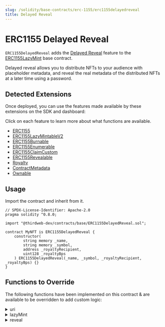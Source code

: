 ```yaml
---
slug: /solidity/base-contracts/erc-1155/erc1155delayedreveal
title: Delayed Reveal
---
```



# ERC1155 Delayed Reveal

`ERC1155DelayedReveal` adds the [Delayed Reveal](/sdk/interacting-with-contracts/erc1155delayedreveal) feature to the
[ERC1155LazyMint](/solidity/base-contracts/erc-1155/erc1155lazymint) base contract.

<div style={{ marginBottom: 24 }}>
  <ViewContractCodeButton
    link="https://github.com/thirdweb-dev/contracts/blob/main/contracts/base/ERC1155DelayedReveal.sol"
    name="ERC1155DelayedReveal"
  />
</div>

Delayed reveal allows you to distribute NFTs to your audience with placeholder metadata, and reveal the real metadata of the distributed NFTs at a later time using a password.

<div className="row" style={{ marginBottom: 24 }}>
  <div className="col col--12" style={{ marginTop: 8 }}>
    <QuickstartCard
      name="Learn more about delayed reveal"
      link="https://blog.thirdweb.com/delayed-reveal-nfts"
      image="/assets/icons/sdks.png"
    />
  </div>
</div>

## Detected Extensions

Once deployed, you can use the features made available by these extensions on the SDK and dashboard:

Click on each feature to learn more about what functions are available.

- [ERC1155](/solidity/extensions/interfaces/erc1155)
- [ERC1155LazyMintableV2](/solidity/extensions/interfaces/erc1155lazymintable)
- [ERC1155Burnable](/solidity/extensions/interfaces/erc1155burnable)
- [ERC1155Enumerable](/solidity/extensions/interfaces/erc1155enumerable)
- [ERC1155ClaimCustom](/solidity/extensions/interfaces/erc1155claimable)
- [ERC1155Revealable](/solidity/extensions/erc1155revealable)
- [Royalty](/solidity/extensions/royalty)
- [ContractMetadata](solidity/extensions/contractmetadata)
- [Ownable](/solidity/extensions/ownable)

## Usage

Import the contract and inherit from it.

```solidity
// SPDX-License-Identifier: Apache-2.0
pragma solidity ^0.8.0;

import "@thirdweb-dev/contracts/base/ERC1155DelayedReveal.sol";

contract MyNFT is ERC1155DelayedReveal {
    constructor(
        string memory _name,
        string memory _symbol,
        address _royaltyRecipient,
        uint128 _royaltyBps
    ) ERC1155DelayedReveal(_name, _symbol, _royaltyRecipient, _royaltyBps) {}
}
```

## Functions to Override

The following functions have been implemented on this contract & are available to be overridden to add custom logic:

<details>
<summary>uri</summary>
<div>

```solidity
    /**
     *  @notice         Returns the metadata URI for an NFT.
     *  @dev            See `BatchMintMetadata` for handling of metadata in this contract.
     *
     *  @param _tokenId The tokenId of an NFT.
     */
    function uri(uint256 _tokenId) public view override returns (string memory) {
        (uint256 batchId, ) = _getBatchId(_tokenId);
        string memory batchUri = _getBaseURI(_tokenId);

        if (isEncryptedBatch(batchId)) {
            return string(abi.encodePacked(batchUri, "0"));
        } else {
            return string(abi.encodePacked(batchUri, _tokenId.toString()));
        }
    }
```

</div>
</details>

<details>
<summary>lazyMint</summary>
<div>

```solidity
    /**
     *  @notice                  Lets an authorized address lazy mint a given amount of NFTs.
     *
     *  @param _amount           The number of NFTs to lazy mint.
     *  @param _baseURIForTokens The placeholder base URI for the 'n' number of NFTs being lazy minted, where the
     *                           metadata for each of those NFTs is `${baseURIForTokens}/${tokenId}`.
     *  @param _data             The encrypted base URI + provenance hash for the batch of NFTs being lazy minted.
     *  @return batchId          A unique integer identifier for the batch of NFTs lazy minted together.
     */
    function lazyMint(
        uint256 _amount,
        string calldata _baseURIForTokens,
        bytes calldata _data
    ) public virtual override returns (uint256 batchId) {
        if (_data.length > 0) {
            (bytes memory encryptedURI, bytes32 provenanceHash) = abi.decode(_data, (bytes, bytes32));
            if (encryptedURI.length != 0 && provenanceHash != "") {
                _setEncryptedData(nextTokenIdToLazyMint + _amount, _data);
            }
        }

        return super.lazyMint(_amount, _baseURIForTokens, _data);
    }
```

</div>
</details>

<details>
<summary>reveal</summary>
<div>

```solidity
    /**
     *  @notice       Lets an authorized address reveal a batch of delayed reveal NFTs.
     *
     *  @param _index The ID for the batch of delayed-reveal NFTs to reveal.
     *  @param _key   The key with which the base URI for the relevant batch of NFTs was encrypted.
     */
    function reveal(uint256 _index, bytes calldata _key) external virtual override returns (string memory revealedURI) {
        require(_canReveal(), "Not authorized");

        uint256 batchId = getBatchIdAtIndex(_index);
        revealedURI = getRevealURI(batchId, _key);

        _setEncryptedData(batchId, "");
        _setBaseURI(batchId, revealedURI);

        emit TokenURIRevealed(_index, revealedURI);
    }

    /// @dev Checks whether NFTs can be revealed in the given execution context.
    function _canReveal() internal view virtual returns (bool) {
        return msg.sender == owner();
    }
```

</div>
</details>
